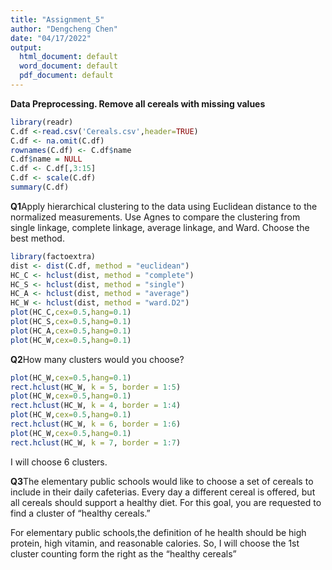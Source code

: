 ---
title: "Assignment_5"
author: "Dengcheng Chen"
date: "04/17/2022"
output:
  html_document: default
  word_document: default
  pdf_document: default
---

**Data Preprocessing. Remove all cereals with missing values**

```{r}
library(readr)
C.df <-read.csv('Cereals.csv',header=TRUE)
C.df <- na.omit(C.df)
rownames(C.df) <- C.df$name
C.df$name = NULL
C.df <- C.df[,3:15]
C.df <- scale(C.df)
summary(C.df)
```
**Q1**Apply hierarchical clustering to the data using Euclidean distance to the normalized
measurements. Use Agnes to compare the clustering from  single linkage, complete
linkage, average linkage, and Ward. Choose the best method.

```{r}
library(factoextra)
dist <- dist(C.df, method = "euclidean")
HC_C <- hclust(dist, method = "complete")
HC_S <- hclust(dist, method = "single")
HC_A <- hclust(dist, method = "average")
HC_W <- hclust(dist, method = "ward.D2")
plot(HC_C,cex=0.5,hang=0.1)
plot(HC_S,cex=0.5,hang=0.1)
plot(HC_A,cex=0.5,hang=0.1)
plot(HC_W,cex=0.5,hang=0.1)
```
**Q2**How many clusters would you choose?
```{r}
plot(HC_W,cex=0.5,hang=0.1)
rect.hclust(HC_W, k = 5, border = 1:5)
plot(HC_W,cex=0.5,hang=0.1)
rect.hclust(HC_W, k = 4, border = 1:4)
plot(HC_W,cex=0.5,hang=0.1)
rect.hclust(HC_W, k = 6, border = 1:6)
plot(HC_W,cex=0.5,hang=0.1)
rect.hclust(HC_W, k = 7, border = 1:7)
```
I will choose 6 clusters.

**Q3**The elementary public schools would like to choose a set of cereals to include in their 
daily cafeterias. Every day a different cereal is offered, but all cereals should support a 
healthy diet. For this goal, you are requested to find a cluster of “healthy cereals.” 

For elementary public schools,the definition of he health should be high protein, high vitamin, and reasonable calories. So, I will choose the 1st cluster counting form the right as the “healthy cereals” 



